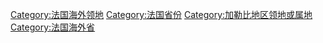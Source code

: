 {{Commons category|Guadeloupe}}
{{Catmore}}

{{DEFAULTSORT:Guadeloupe}}
[[Category:法国海外领地|Category:法国海外领地]]
[[Category:法国省份|Category:法国省份]]
[[Category:加勒比地区领地或属地|Category:加勒比地区领地或属地]]
[[Category:法国海外省|Category:法国海外省]]
